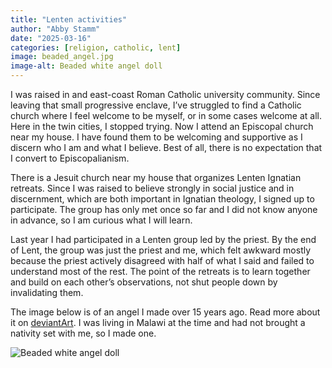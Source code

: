 ```yaml
---
title: "Lenten activities"
author: "Abby Stamm"
date: "2025-03-16"
categories: [religion, catholic, lent]
image: beaded_angel.jpg
image-alt: Beaded white angel doll
---
```


I was raised in and east-coast Roman Catholic university community. Since leaving that small progressive enclave, I've struggled to find a Catholic church where I feel welcome to be myself, or in some cases welcome at all. Here in the twin cities, I stopped trying. Now I attend an Episcopal church near my house. I have found them to be welcoming and supportive as I discern who I am and what I believe.  Best of all, there is no expectation that I convert to Episcopalianism.

There is a Jesuit church near my house that organizes Lenten Ignatian retreats. Since I was raised to believe strongly in social justice and in discernment, which are both important in Ignatian theology, I signed up to participate. The group has only met once so far and I did not know anyone in advance, so I am curious what I will learn. 

Last year I had participated in a Lenten group led by the priest. By the end of Lent, the group was just the priest and me, which felt awkward mostly because the priest actively disagreed with half of what I said and failed to understand most of the rest. The point of the retreats is to learn together and build on each other's observations, not shut people down by invalidating them.

The image below is of an angel I made over 15 years ago. Read more about it on [deviantArt](https://www.deviantart.com/anabiyeni/art/Beaded-nativity-angel-115375367). I was living in Malawi at the time and had not brought a nativity set with me, so I made one. 

![Beaded white angel doll](beaded_angel.jpg)\
